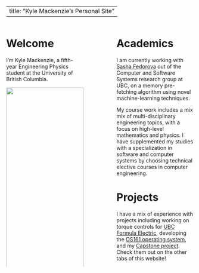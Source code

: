 
---
title: "Kyle Mackenzie's Personal Site"
--- 

:::: {.columns}

::: {.column width="45%"}

# Welcome

I'm Kyle Mackenzie, a fifth-year Engineering Physics student at the University of British Columbia. 


<p align="center">
<img align="center" src="media/headshot.jpg" width="100%">
</p>

<p align="center">
 [Github](https://github.com/1mackenziekyle/) | [LinkedIn](https://www.linkedin.com/in/kdmackenzie/)
</p>

:::

::: {.column width="10%"}

:::

::: {.column width="45%"}

# Academics 

I am currently working with [Sasha Fedorova](https://ece.ubc.ca/alexandra-sasha-fedorova/) out of the Computer and Software Systems research group at UBC, on a memory pre-fetching algorithm using novel machine-learning techniques. 

My course work includes a mix  mix of multi-disciplinary engineering topics, with a focus on high-level mathematics and physics. I have supplemented my studies with a specialization in 
software and computer systems by choosing technical elective courses in computer engineering. 

# Projects 

I have a mix of experience with projects including working on torque controls for [UBC Formula Electric](./fsae.qmd), developing the [OS161 operating system](./os.qmd), and my [Capstone project](./learning-to-balance.qmd). Check them out on the other tabs of this website!

:::

::::
